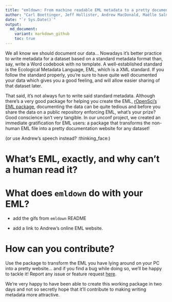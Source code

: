 ```yaml
---
title: "emldown: From machine readable EML metadata to a pretty documentation website"
author: "Carl Boettinger, Jeff Hollister, Andrew MacDonald, Maëlle Salmon, Kara Woo"
date: "`r Sys.Date()`"
output:
  md_document:
    variant: markdown_github
    toc: true
---
```


We all know we should document our data... Nowadays it's better practice to write metadata for a dataset based on a standard metadata format than, say, write a Word codebook with no template. A well-established standard is the Ecological Metadata Language, EML, which is a XML standard. If you follow the standard properly, you're sure to have quite well documented your data which gives you a good feeling, and will allow easier sharing of that dataset later. 

That said, it's not always fun to write said standard metadata. Although there's a very good package for helping you create the EML, [rOpenSci's EML package](https://github.com/ropensci/eml), documenting the data can be quite tedious and before you share the data on a public repository enforcing EML, what's your prize? Good conscience isn't very tangible. In our unconf project, we created an immediate gratification for EML users: a package that transforms the non-human EML file into a pretty documentation website for any dataset! 

(or use Andrew's speech instead? :thinking_face:)

# What's EML, exactly, and why can't a human read it?

# What does `emldown` do with your EML?

* add the gifs from `emldown` README

* add a link to Andrew's online EML website.

# How can you contribute?

Use the package to transform the EML you have lying around on your PC into a pretty website... and if you find a bug while doing so, we'll be happy to tackle it! Report any issue or feature request [here](https://github.com/ropenscilabs/emldown/issues).

We're very happy to have been able to create this working package in two days and not so secretly hope that it'll contribute to making writing metadata more attractive. 